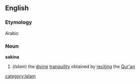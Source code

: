 ==English==
===Etymology===
Arabic
===Noun===
'''sakina'''
#(''Islam'') the [[divine]] [[tranquility]] obtained by [[reciting]] the [[Qur'an]]
[[category:Islam]]